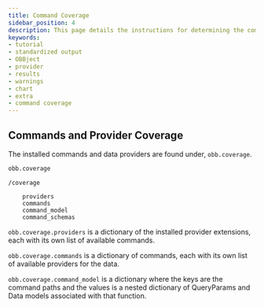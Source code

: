 ```yaml
---
title: Command Coverage
sidebar_position: 4
description: This page details the instructions for determining the command coverage provided by the installed extensions.
keywords:
- tutorial
- standardized output
- OBBject
- provider
- results
- warnings
- chart
- extra
- command coverage
---
```


## Commands and Provider Coverage

The installed commands and data providers are found under, `obb.coverage`.

```python
obb.coverage
```

```console
/coverage

    providers
    commands
    command_model
    command_schemas
```

`obb.coverage.providers` is a dictionary of the installed provider extensions, each with its own list of available commands.

`obb.coverage.commands` is a dictionary of commands, each with its own list of available providers for the data.

`obb.coverage.command_model` is a dictionary where the keys are the command paths and the values is a nested dictionary of QueryParams and Data models associated with that function.
